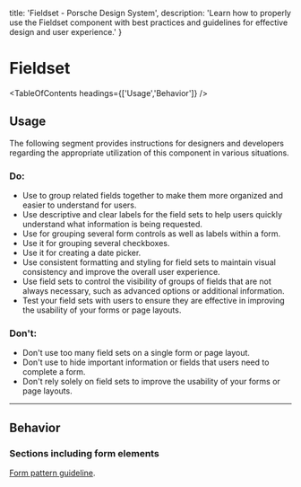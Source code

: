 
  title: 'Fieldset - Porsche Design System',
  description: 'Learn how to properly use the Fieldset component with best practices and guidelines for effective design and user experience.'
}

# Fieldset <ComponentStatus tagName="p-fieldset"></ComponentStatus>

<TableOfContents headings={['Usage','Behavior']} />

## Usage

The following segment provides instructions for designers and developers regarding the appropriate utilization of this
component in various situations.

### Do:

- Use to group related fields together to make them more organized and easier to understand for users.
- Use descriptive and clear labels for the field sets to help users quickly understand what information is being
requested.
- Use for grouping several form controls as well as labels within a form.
- Use it for grouping several checkboxes.
- Use it for creating a date picker.
- Use consistent formatting and styling for field sets to maintain visual consistency and improve the overall user
experience.
- Use field sets to control the visibility of groups of fields that are not always necessary, such as advanced options
or additional information.
- Test your field sets with users to ensure they are effective in improving the usability of your forms or page layouts.

### Don't:

- Don't use too many field sets on a single form or page layout.
- Don't use to hide important information or fields that users need to complete a form.
- Don't rely solely on field sets to improve the usability of your forms or page layouts.

---

## Behavior

### Sections including form elements

[Form pattern guideline](/patterns/forms).
